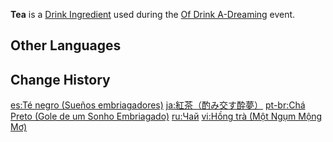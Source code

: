 {{Item Infobox
|id           = 410002
|title        = Tea
|image        = Item Tea (Of Drink A-Dreaming).png
|type         = Drink Ingredients
|group        = Event Items
|description  = High-quality tea leaves have been used to brew this tea. Has a rich fragrance.
|quality      = 1
|event        = Of Drink A-Dreaming
}}
'''Tea''' is a [[Drink Ingredient]] used during the [[Of Drink A-Dreaming]] event.

==Other Languages==
{{Other Languages
|en      = Tea
|zhs     = 红茶
|zhs_rm  = Hóngchá
|zht     = 紅茶
|zht_rm  = Hóngchá
|zh_tl   = Black Tea
|ja      = 紅茶
|ja_rm   = Koucha
|ja_tl   = Black Tea
|zhja_note = Literally means "red tea," but refers to black tea.
|ko      = 홍차
|ko_rm   = Hongcha
|ko_tl   = Black Tea
|es      = Té negro
|es_tl   = Black Tea
|fr      = Thé noir
|fr_tl   = Black Tea
|ru      = Чай
|th      = Tea
|vi      = {{tt|Hồng trà|红茶}}
|vi_tl   = Black Tea
|vi_note = Literally means "red tea," but refers to black tea.
|de      = Schwarztee
|de_tl   = Black Tea
|id      = Teh
|pt      = Chá Preto
|pt_tl   = Black Tea
|tr      = Çay
|tr_tl   = 
|it      = Tè
|it_tl   = 
}}

==Change History==
{{Change History|2.5}}

[[es:Té negro (Sueños embriagadores)]]
[[ja:紅茶（酌み交す酔夢）]]
[[pt-br:Chá Preto (Gole de um Sonho Embriagado)]]
[[ru:Чай]]
[[vi:Hồng trà (Một Ngụm Mộng Mơ)]]